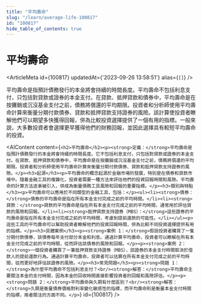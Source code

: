 ```yaml
---
title: "平均壽命"
slug: "/learn/average-life-100817"
id: "100817"
hide_table_of_contents: true
---
```



# 平均壽命

<ArticleMeta id={100817} updatedAt={'2023-09-26 13:58:51'} alias={`[]`} />
<div className='border-solid border-b border-t-0 my-4 border-[var(--ifm-color-gray-300)]' />

平均壽命是指預計債務發行的本金將會持續的時間長度。平均壽命不包括利息支付，只包括對貸款或證券的本金支付。在貸款、抵押貸款和債券中，平均壽命是在按攤銷或沉沒基金支付之前，債務將償還的平均期限。投資者和分析師使用平均壽命計算來衡量分期付款債券、貸款和抵押貸款支持證券的風險。該計算使投資者瞭解他們可以期望多快獲得回報，併為比較投資選擇提供了一個有用的指標。一般來説，大多數投資者會選擇更早獲得他們的財務回報，並因此選擇具有較短平均壽命的投資。

<AIContent content={`<h2>平均壽命</h2><p><strong>定義：</strong>平均壽命是指預計債務發行的本金將會持續的時間長度。它不包括利息支付，只包括對貸款或證券的本金支付。在貸款、抵押貸款和債券中，平均壽命是在按攤銷或沉沒基金支付之前，債務將償還的平均期限。投資者和分析師使用平均壽命計算來衡量分期付款債券、貸款和抵押貸款支持證券的風險。</p><h3>起源</h3><p>平均壽命的概念起源於金融市場的發展，特別是在債券和貸款市場中。隨着金融工具的複雜化，投資者需要一種方法來評估他們的投資回報時間和風險。平均壽命的計算方法逐漸被引入，併成為衡量債務工具風險和回報的重要指標。</p><h3>類別與特點</h3><p>平均壽命可以應用於不同類型的金融工具，包括：</p><ul><li><strong>債券：</strong>債券的平均壽命是指在所有本金支付完成之前的平均時間。</li><li><strong>貸款：</strong>貸款的平均壽命是指在所有本金支付完成之前的平均時間，通常用於評估貸款的風險和回報。</li><li><strong>抵押貸款支持證券（MBS）：</strong>這些證券的平均壽命是指在所有本金支付完成之前的平均時間，考慮到提前還款的可能性。</li></ul><p>這些工具的平均壽命可以幫助投資者瞭解他們的投資回報時間，併為比較不同投資選擇提供有用的指標。</p><h3>具體案例</h3><p><strong>案例 1：</strong>假設投資者購買了一隻分期付款債券，該債券每年支付部分本金和利息。通過計算平均壽命，投資者可以瞭解在所有本金支付完成之前的平均時間，從而評估該債券的風險和回報。</p><p><strong>案例 2：</strong>一個投資者購買了一筆抵押貸款支持證券（MBS），該證券的本金支付時間取決於借款人的提前還款行為。通過計算平均壽命，投資者可以估算在所有本金支付完成之前的平均時間，從而更好地評估該證券的風險。</p><h3>常見問題</h3><p><strong>問題 1：</strong>為什麼平均壽命不包括利息支付？<br/><strong>解答：</strong>平均壽命主要關注本金的支付時間，因為本金的回收時間直接影響投資者的回報和風險評估。</p><p><strong>問題 2：</strong>平均壽命與久期有什麼區別？<br/><strong>解答：</strong>久期是衡量債券價格對利率變化敏感性的指標，而平均壽命則是衡量本金支付時間的指標，兩者關注的方面不同。</p>`} id={100817} />
